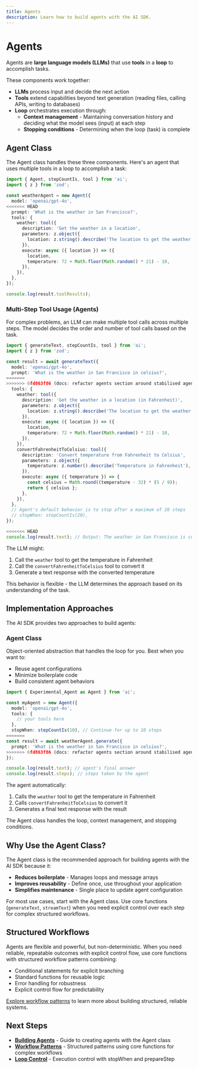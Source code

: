 ```yaml
---
title: Agents
description: Learn how to build agents with the AI SDK.
---
```


# Agents

Agents are **large language models (LLMs)** that use **tools** in a **loop** to accomplish tasks.

These components work together:

- **LLMs** process input and decide the next action
- **Tools** extend capabilities beyond text generation (reading files, calling APIs, writing to databases)
- **Loop** orchestrates execution through:
  - **Context management** - Maintaining conversation history and deciding what the model sees (input) at each step
  - **Stopping conditions** - Determining when the loop (task) is complete

## Agent Class

The Agent class handles these three components. Here's an agent that uses multiple tools in a loop to accomplish a task:

```ts
import { Agent, stepCountIs, tool } from 'ai';
import { z } from 'zod';

const weatherAgent = new Agent({
  model: 'openai/gpt-4o',
<<<<<<< HEAD
  prompt: 'What is the weather in San Francisco?',
  tools: {
    weather: tool({
      description: 'Get the weather in a location',
      parameters: z.object({
        location: z.string().describe('The location to get the weather for'),
      }),
      execute: async ({ location }) => ({
        location,
        temperature: 72 + Math.floor(Math.random() * 21) - 10,
      }),
    }),
  },
});

console.log(result.toolResults);
```

### Multi-Step Tool Usage (Agents)

For complex problems, an LLM can make multiple tool calls across multiple steps. The model decides the order and number of tool calls based on the task.

```ts
import { generateText, stepCountIs, tool } from 'ai';
import { z } from 'zod';

const result = await generateText({
  model: 'openai/gpt-4o',
  prompt: 'What is the weather in San Francisco in celsius?',
=======
>>>>>>> 6fd863f86 (docs: refactor agents section around stabilised agent class (#9245))
  tools: {
    weather: tool({
      description: 'Get the weather in a location (in Fahrenheit)',
      parameters: z.object({
        location: z.string().describe('The location to get the weather for'),
      }),
      execute: async ({ location }) => ({
        location,
        temperature: 72 + Math.floor(Math.random() * 21) - 10,
      }),
    }),
    convertFahrenheitToCelsius: tool({
      description: 'Convert temperature from Fahrenheit to Celsius',
      parameters: z.object({
        temperature: z.number().describe('Temperature in Fahrenheit'),
      }),
      execute: async ({ temperature }) => {
        const celsius = Math.round((temperature - 32) * (5 / 9));
        return { celsius };
      },
    }),
  },
  // Agent's default behavior is to stop after a maximum of 20 steps
  // stopWhen: stepCountIs(20),
});

<<<<<<< HEAD
console.log(result.text); // Output: The weather in San Francisco is currently _°C.
```

The LLM might:

1. Call the `weather` tool to get the temperature in Fahrenheit
2. Call the `convertFahrenheitToCelsius` tool to convert it
3. Generate a text response with the converted temperature

This behavior is flexible - the LLM determines the approach based on its understanding of the task.

## Implementation Approaches

The AI SDK provides two approaches to build agents:

### Agent Class

Object-oriented abstraction that handles the loop for you. Best when you want to:

- Reuse agent configurations
- Minimize boilerplate code
- Build consistent agent behaviors

```ts
import { Experimental_Agent as Agent } from 'ai';

const myAgent = new Agent({
  model: 'openai/gpt-4o',
  tools: {
    // your tools here
  },
  stopWhen: stepCountIs(10), // Continue for up to 10 steps
=======
const result = await weatherAgent.generate({
  prompt: 'What is the weather in San Francisco in celsius?',
>>>>>>> 6fd863f86 (docs: refactor agents section around stabilised agent class (#9245))
});

console.log(result.text); // agent's final answer
console.log(result.steps); // steps taken by the agent
```

The agent automatically:

1. Calls the `weather` tool to get the temperature in Fahrenheit
2. Calls `convertFahrenheitToCelsius` to convert it
3. Generates a final text response with the result

The Agent class handles the loop, context management, and stopping conditions.

## Why Use the Agent Class?

The Agent class is the recommended approach for building agents with the AI SDK because it:

- **Reduces boilerplate** - Manages loops and message arrays
- **Improves reusability** - Define once, use throughout your application
- **Simplifies maintenance** - Single place to update agent configuration

For most use cases, start with the Agent class. Use core functions (`generateText`, `streamText`) when you need explicit control over each step for complex structured workflows.

## Structured Workflows

Agents are flexible and powerful, but non-deterministic. When you need reliable, repeatable outcomes with explicit control flow, use core functions with structured workflow patterns combining:

- Conditional statements for explicit branching
- Standard functions for reusable logic
- Error handling for robustness
- Explicit control flow for predictability

[Explore workflow patterns](/docs/agents/workflows) to learn more about building structured, reliable systems.

## Next Steps

- **[Building Agents](/docs/agents/building-agents)** - Guide to creating agents with the Agent class
- **[Workflow Patterns](/docs/agents/workflows)** - Structured patterns using core functions for complex workflows
- **[Loop Control](/docs/agents/loop-control)** - Execution control with stopWhen and prepareStep
